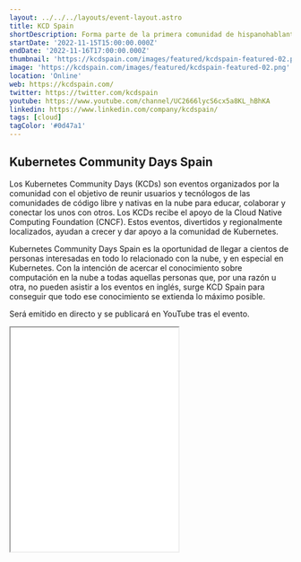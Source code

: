 ```yaml
---
layout: ../../../layouts/event-layout.astro
title: KCD Spain
shortDescription: Forma parte de la primera comunidad de hispanohablantes de Kubernetes. Descubre un evento de tres días en español lleno de experiencias, empresas emergentes y personas a las que les gusta tanto la tecnología como a ti.
startDate: '2022-11-15T15:00:00.000Z'
endDate: '2022-11-16T17:00:00.000Z'
thumbnail: 'https://kcdspain.com/images/featured/kcdspain-featured-02.png'
image: 'https://kcdspain.com/images/featured/kcdspain-featured-02.png'
location: 'Online'
web: https://kcdspain.com/
twitter: https://twitter.com/kcdspain
youtube: https://www.youtube.com/channel/UC2666lycS6cx5a8KL_hBhKA
linkedin: https://www.linkedin.com/company/kcdspain/
tags: [cloud]
tagColor: '#0d47a1'
---
```


## Kubernetes Community Days Spain

Los Kubernetes Community Days (KCDs) son eventos organizados por la comunidad con el objetivo de reunir usuarios y tecnólogos de las comunidades de código libre y nativas en la nube para educar, colaborar y conectar los unos con otros. Los KCDs recibe el apoyo de la Cloud Native Computing Foundation (CNCF). Estos eventos, divertidos y regionalmente localizados, ayudan a crecer y dar apoyo a la comunidad de Kubernetes.

Kubernetes Community Days Spain es la oportunidad de llegar a cientos de personas interesadas en todo lo relacionado con la nube, y en especial en Kubernetes. Con la intención de acercar el conocimiento sobre computación en la nube a todas aquellas personas que, por una razón u otra, no pueden asistir a los eventos en inglés, surge KCD Spain para conseguir que todo ese conocimiento se extienda lo máximo posible.

Será emitido en directo y se publicará en YouTube tras el evento.

<iframe
  className="mt-4 w-full"
  height="400"
  src="//www.youtube.com/embed/?v=PrNSCT7PiiU&amp;list=PL7cPkcGlrwyqqlK4RTUhxVU3m1TEW4vgg"
  allowfullscreen=""
  title="YouTube Video"
></iframe>
